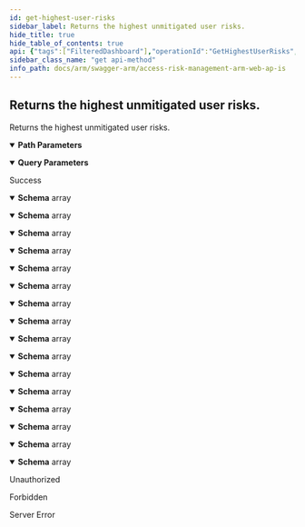 ```yaml
---
id: get-highest-user-risks
sidebar_label: Returns the highest unmitigated user risks.
hide_title: true
hide_table_of_contents: true
api: {"tags":["FilteredDashboard"],"operationId":"GetHighestUserRisks","parameters":[{"name":"jobId","in":"path","description":"Identifier of the risk snapshot job.","required":true,"schema":{"type":"integer","format":"int32","minimum":1,"maximum":2147483647}},{"name":"customerId","in":"query","description":"Identifier of the customer.","required":true,"schema":{"type":"string","format":"uuid"}},{"name":"userId","in":"query","description":"Identifier of the user.","required":true,"schema":{"type":"string","format":"uuid"}},{"name":"selectedAccessContexts","in":"query","description":"Selected filters.","required":false,"explode":true,"schema":{"type":"array","items":{"type":"string","format":"uuid"},"uniqueItems":false}}],"responses":{"200":{"description":"Success","content":{"application/json;odata.metadata=minimal;odata.streaming=true":{"schema":{"uniqueItems":false,"type":"array","items":{"type":"object","properties":{"riskRating":{"enum":["informational","low","medium","high","critical"],"type":"string"},"value":{"format":"int32","description":"The count of risks.","type":"integer"}}}}},"application/json;odata.metadata=minimal;odata.streaming=false":{"schema":{"uniqueItems":false,"type":"array","items":{"type":"object","properties":{"riskRating":{"enum":["informational","low","medium","high","critical"],"type":"string"},"value":{"format":"int32","description":"The count of risks.","type":"integer"}}}}},"application/json;odata.metadata=minimal":{"schema":{"uniqueItems":false,"type":"array","items":{"type":"object","properties":{"riskRating":{"enum":["informational","low","medium","high","critical"],"type":"string"},"value":{"format":"int32","description":"The count of risks.","type":"integer"}}}}},"application/json;odata.metadata=full;odata.streaming=true":{"schema":{"uniqueItems":false,"type":"array","items":{"type":"object","properties":{"riskRating":{"enum":["informational","low","medium","high","critical"],"type":"string"},"value":{"format":"int32","description":"The count of risks.","type":"integer"}}}}},"application/json;odata.metadata=full;odata.streaming=false":{"schema":{"uniqueItems":false,"type":"array","items":{"type":"object","properties":{"riskRating":{"enum":["informational","low","medium","high","critical"],"type":"string"},"value":{"format":"int32","description":"The count of risks.","type":"integer"}}}}},"application/json;odata.metadata=full":{"schema":{"uniqueItems":false,"type":"array","items":{"type":"object","properties":{"riskRating":{"enum":["informational","low","medium","high","critical"],"type":"string"},"value":{"format":"int32","description":"The count of risks.","type":"integer"}}}}},"application/json;odata.metadata=none;odata.streaming=true":{"schema":{"uniqueItems":false,"type":"array","items":{"type":"object","properties":{"riskRating":{"enum":["informational","low","medium","high","critical"],"type":"string"},"value":{"format":"int32","description":"The count of risks.","type":"integer"}}}}},"application/json;odata.metadata=none;odata.streaming=false":{"schema":{"uniqueItems":false,"type":"array","items":{"type":"object","properties":{"riskRating":{"enum":["informational","low","medium","high","critical"],"type":"string"},"value":{"format":"int32","description":"The count of risks.","type":"integer"}}}}},"application/json;odata.metadata=none":{"schema":{"uniqueItems":false,"type":"array","items":{"type":"object","properties":{"riskRating":{"enum":["informational","low","medium","high","critical"],"type":"string"},"value":{"format":"int32","description":"The count of risks.","type":"integer"}}}}},"application/json;odata.streaming=true":{"schema":{"uniqueItems":false,"type":"array","items":{"type":"object","properties":{"riskRating":{"enum":["informational","low","medium","high","critical"],"type":"string"},"value":{"format":"int32","description":"The count of risks.","type":"integer"}}}}},"application/json;odata.streaming=false":{"schema":{"uniqueItems":false,"type":"array","items":{"type":"object","properties":{"riskRating":{"enum":["informational","low","medium","high","critical"],"type":"string"},"value":{"format":"int32","description":"The count of risks.","type":"integer"}}}}},"application/json":{"schema":{"uniqueItems":false,"type":"array","items":{"type":"object","properties":{"riskRating":{"enum":["informational","low","medium","high","critical"],"type":"string"},"value":{"format":"int32","description":"The count of risks.","type":"integer"}}}}},"application/xml":{"schema":{"uniqueItems":false,"type":"array","items":{"type":"object","properties":{"riskRating":{"enum":["informational","low","medium","high","critical"],"type":"string"},"value":{"format":"int32","description":"The count of risks.","type":"integer"}}}}},"application/prs.odatatestxx-odata":{"schema":{"uniqueItems":false,"type":"array","items":{"type":"object","properties":{"riskRating":{"enum":["informational","low","medium","high","critical"],"type":"string"},"value":{"format":"int32","description":"The count of risks.","type":"integer"}}}}},"text/plain":{"schema":{"uniqueItems":false,"type":"array","items":{"type":"object","properties":{"riskRating":{"enum":["informational","low","medium","high","critical"],"type":"string"},"value":{"format":"int32","description":"The count of risks.","type":"integer"}}}}},"text/json":{"schema":{"uniqueItems":false,"type":"array","items":{"type":"object","properties":{"riskRating":{"enum":["informational","low","medium","high","critical"],"type":"string"},"value":{"format":"int32","description":"The count of risks.","type":"integer"}}}}}}},"401":{"description":"Unauthorized"},"403":{"description":"Forbidden"},"500":{"description":"Server Error"}},"description":"Returns the highest unmitigated user risks.","method":"get","path":"/api/filteredDashboard/userrisks/highest/{jobId}","info":{"version":"v1","title":"Access Risk Management ARM Web APIs"},"postman":{"name":"Returns the highest unmitigated user risks.","description":{"type":"text/plain"},"url":{"path":["api","filteredDashboard","userrisks","highest",":jobId"],"host":["{{baseUrl}}"],"query":[{"disabled":false,"description":{"content":"(Required) Identifier of the customer.","type":"text/plain"},"key":"customerId","value":""},{"disabled":false,"description":{"content":"(Required) Identifier of the user.","type":"text/plain"},"key":"userId","value":""},{"disabled":false,"description":{"content":"Selected filters.","type":"text/plain"},"key":"selectedAccessContexts","value":""}],"variable":[{"disabled":false,"description":{"content":"(Required) Identifier of the risk snapshot job.","type":"text/plain"},"type":"any","value":"","key":"jobId"}]},"header":[{"key":"Accept","value":"application/json;odata.metadata=minimal;odata.streaming=true"}],"method":"GET"}}
sidebar_class_name: "get api-method"
info_path: docs/arm/swagger-arm/access-risk-management-arm-web-ap-is
---
```



## Returns the highest unmitigated user risks.



Returns the highest unmitigated user risks.

<details style={{"marginBottom":"1rem"}} data-collapsed={false} open={true}><summary style={{}}><strong>Path Parameters</strong></summary><div><ul><ParamsItem className={"paramsItem"} param={{"name":"jobId","in":"path","description":"Identifier of the risk snapshot job.","required":true,"schema":{"type":"integer","format":"int32","minimum":1,"maximum":2147483647}}}></ParamsItem></ul></div></details><details style={{"marginBottom":"1rem"}} data-collapsed={false} open={true}><summary style={{}}><strong>Query Parameters</strong></summary><div><ul><ParamsItem className={"paramsItem"} param={{"name":"customerId","in":"query","description":"Identifier of the customer.","required":true,"schema":{"type":"string","format":"uuid"}}}></ParamsItem><ParamsItem className={"paramsItem"} param={{"name":"userId","in":"query","description":"Identifier of the user.","required":true,"schema":{"type":"string","format":"uuid"}}}></ParamsItem><ParamsItem className={"paramsItem"} param={{"name":"selectedAccessContexts","in":"query","description":"Selected filters.","required":false,"explode":true,"schema":{"type":"array","items":{"type":"string","format":"uuid"},"uniqueItems":false}}}></ParamsItem></ul></div></details><div><ApiTabs><TabItem label={"200"} value={"200"}><div>

Success

</div><div><MimeTabs groupId={"mime-type"}><TabItem label={"application/json;odata.metadata=minimal;odata.streaming=true"} value={"application/json;odata.metadata=minimal;odata.streaming=true"}><SchemaTabs groupId={"schema-tabs"}><TabItem label={"Schema"} value={"Schema"}><details style={{}} data-collapsed={false} open={true}><summary style={{"textAlign":"left"}}><strong>Schema</strong><span style={{"opacity":"0.6"}}> array</span></summary><div style={{"textAlign":"left","marginLeft":"1rem"}}></div><ul style={{"marginLeft":"1rem"}}><SchemaItem collapsible={false} name={"riskRating"} required={false} schemaDescription={undefined} schemaName={"string"} qualifierMessage={"**Possible values:** [`informational`, `low`, `medium`, `high`, `critical`]"} defaultValue={undefined}></SchemaItem><SchemaItem collapsible={false} name={"value"} required={false} schemaDescription={"The count of risks."} schemaName={"int32"} qualifierMessage={undefined} defaultValue={undefined}></SchemaItem></ul></details></TabItem></SchemaTabs></TabItem><TabItem label={"application/json;odata.metadata=minimal;odata.streaming=false"} value={"application/json;odata.metadata=minimal;odata.streaming=false"}><SchemaTabs groupId={"schema-tabs"}><TabItem label={"Schema"} value={"Schema"}><details style={{}} data-collapsed={false} open={true}><summary style={{"textAlign":"left"}}><strong>Schema</strong><span style={{"opacity":"0.6"}}> array</span></summary><div style={{"textAlign":"left","marginLeft":"1rem"}}></div><ul style={{"marginLeft":"1rem"}}><SchemaItem collapsible={false} name={"riskRating"} required={false} schemaDescription={undefined} schemaName={"string"} qualifierMessage={"**Possible values:** [`informational`, `low`, `medium`, `high`, `critical`]"} defaultValue={undefined}></SchemaItem><SchemaItem collapsible={false} name={"value"} required={false} schemaDescription={"The count of risks."} schemaName={"int32"} qualifierMessage={undefined} defaultValue={undefined}></SchemaItem></ul></details></TabItem></SchemaTabs></TabItem><TabItem label={"application/json;odata.metadata=minimal"} value={"application/json;odata.metadata=minimal"}><SchemaTabs groupId={"schema-tabs"}><TabItem label={"Schema"} value={"Schema"}><details style={{}} data-collapsed={false} open={true}><summary style={{"textAlign":"left"}}><strong>Schema</strong><span style={{"opacity":"0.6"}}> array</span></summary><div style={{"textAlign":"left","marginLeft":"1rem"}}></div><ul style={{"marginLeft":"1rem"}}><SchemaItem collapsible={false} name={"riskRating"} required={false} schemaDescription={undefined} schemaName={"string"} qualifierMessage={"**Possible values:** [`informational`, `low`, `medium`, `high`, `critical`]"} defaultValue={undefined}></SchemaItem><SchemaItem collapsible={false} name={"value"} required={false} schemaDescription={"The count of risks."} schemaName={"int32"} qualifierMessage={undefined} defaultValue={undefined}></SchemaItem></ul></details></TabItem></SchemaTabs></TabItem><TabItem label={"application/json;odata.metadata=full;odata.streaming=true"} value={"application/json;odata.metadata=full;odata.streaming=true"}><SchemaTabs groupId={"schema-tabs"}><TabItem label={"Schema"} value={"Schema"}><details style={{}} data-collapsed={false} open={true}><summary style={{"textAlign":"left"}}><strong>Schema</strong><span style={{"opacity":"0.6"}}> array</span></summary><div style={{"textAlign":"left","marginLeft":"1rem"}}></div><ul style={{"marginLeft":"1rem"}}><SchemaItem collapsible={false} name={"riskRating"} required={false} schemaDescription={undefined} schemaName={"string"} qualifierMessage={"**Possible values:** [`informational`, `low`, `medium`, `high`, `critical`]"} defaultValue={undefined}></SchemaItem><SchemaItem collapsible={false} name={"value"} required={false} schemaDescription={"The count of risks."} schemaName={"int32"} qualifierMessage={undefined} defaultValue={undefined}></SchemaItem></ul></details></TabItem></SchemaTabs></TabItem><TabItem label={"application/json;odata.metadata=full;odata.streaming=false"} value={"application/json;odata.metadata=full;odata.streaming=false"}><SchemaTabs groupId={"schema-tabs"}><TabItem label={"Schema"} value={"Schema"}><details style={{}} data-collapsed={false} open={true}><summary style={{"textAlign":"left"}}><strong>Schema</strong><span style={{"opacity":"0.6"}}> array</span></summary><div style={{"textAlign":"left","marginLeft":"1rem"}}></div><ul style={{"marginLeft":"1rem"}}><SchemaItem collapsible={false} name={"riskRating"} required={false} schemaDescription={undefined} schemaName={"string"} qualifierMessage={"**Possible values:** [`informational`, `low`, `medium`, `high`, `critical`]"} defaultValue={undefined}></SchemaItem><SchemaItem collapsible={false} name={"value"} required={false} schemaDescription={"The count of risks."} schemaName={"int32"} qualifierMessage={undefined} defaultValue={undefined}></SchemaItem></ul></details></TabItem></SchemaTabs></TabItem><TabItem label={"application/json;odata.metadata=full"} value={"application/json;odata.metadata=full"}><SchemaTabs groupId={"schema-tabs"}><TabItem label={"Schema"} value={"Schema"}><details style={{}} data-collapsed={false} open={true}><summary style={{"textAlign":"left"}}><strong>Schema</strong><span style={{"opacity":"0.6"}}> array</span></summary><div style={{"textAlign":"left","marginLeft":"1rem"}}></div><ul style={{"marginLeft":"1rem"}}><SchemaItem collapsible={false} name={"riskRating"} required={false} schemaDescription={undefined} schemaName={"string"} qualifierMessage={"**Possible values:** [`informational`, `low`, `medium`, `high`, `critical`]"} defaultValue={undefined}></SchemaItem><SchemaItem collapsible={false} name={"value"} required={false} schemaDescription={"The count of risks."} schemaName={"int32"} qualifierMessage={undefined} defaultValue={undefined}></SchemaItem></ul></details></TabItem></SchemaTabs></TabItem><TabItem label={"application/json;odata.metadata=none;odata.streaming=true"} value={"application/json;odata.metadata=none;odata.streaming=true"}><SchemaTabs groupId={"schema-tabs"}><TabItem label={"Schema"} value={"Schema"}><details style={{}} data-collapsed={false} open={true}><summary style={{"textAlign":"left"}}><strong>Schema</strong><span style={{"opacity":"0.6"}}> array</span></summary><div style={{"textAlign":"left","marginLeft":"1rem"}}></div><ul style={{"marginLeft":"1rem"}}><SchemaItem collapsible={false} name={"riskRating"} required={false} schemaDescription={undefined} schemaName={"string"} qualifierMessage={"**Possible values:** [`informational`, `low`, `medium`, `high`, `critical`]"} defaultValue={undefined}></SchemaItem><SchemaItem collapsible={false} name={"value"} required={false} schemaDescription={"The count of risks."} schemaName={"int32"} qualifierMessage={undefined} defaultValue={undefined}></SchemaItem></ul></details></TabItem></SchemaTabs></TabItem><TabItem label={"application/json;odata.metadata=none;odata.streaming=false"} value={"application/json;odata.metadata=none;odata.streaming=false"}><SchemaTabs groupId={"schema-tabs"}><TabItem label={"Schema"} value={"Schema"}><details style={{}} data-collapsed={false} open={true}><summary style={{"textAlign":"left"}}><strong>Schema</strong><span style={{"opacity":"0.6"}}> array</span></summary><div style={{"textAlign":"left","marginLeft":"1rem"}}></div><ul style={{"marginLeft":"1rem"}}><SchemaItem collapsible={false} name={"riskRating"} required={false} schemaDescription={undefined} schemaName={"string"} qualifierMessage={"**Possible values:** [`informational`, `low`, `medium`, `high`, `critical`]"} defaultValue={undefined}></SchemaItem><SchemaItem collapsible={false} name={"value"} required={false} schemaDescription={"The count of risks."} schemaName={"int32"} qualifierMessage={undefined} defaultValue={undefined}></SchemaItem></ul></details></TabItem></SchemaTabs></TabItem><TabItem label={"application/json;odata.metadata=none"} value={"application/json;odata.metadata=none"}><SchemaTabs groupId={"schema-tabs"}><TabItem label={"Schema"} value={"Schema"}><details style={{}} data-collapsed={false} open={true}><summary style={{"textAlign":"left"}}><strong>Schema</strong><span style={{"opacity":"0.6"}}> array</span></summary><div style={{"textAlign":"left","marginLeft":"1rem"}}></div><ul style={{"marginLeft":"1rem"}}><SchemaItem collapsible={false} name={"riskRating"} required={false} schemaDescription={undefined} schemaName={"string"} qualifierMessage={"**Possible values:** [`informational`, `low`, `medium`, `high`, `critical`]"} defaultValue={undefined}></SchemaItem><SchemaItem collapsible={false} name={"value"} required={false} schemaDescription={"The count of risks."} schemaName={"int32"} qualifierMessage={undefined} defaultValue={undefined}></SchemaItem></ul></details></TabItem></SchemaTabs></TabItem><TabItem label={"application/json;odata.streaming=true"} value={"application/json;odata.streaming=true"}><SchemaTabs groupId={"schema-tabs"}><TabItem label={"Schema"} value={"Schema"}><details style={{}} data-collapsed={false} open={true}><summary style={{"textAlign":"left"}}><strong>Schema</strong><span style={{"opacity":"0.6"}}> array</span></summary><div style={{"textAlign":"left","marginLeft":"1rem"}}></div><ul style={{"marginLeft":"1rem"}}><SchemaItem collapsible={false} name={"riskRating"} required={false} schemaDescription={undefined} schemaName={"string"} qualifierMessage={"**Possible values:** [`informational`, `low`, `medium`, `high`, `critical`]"} defaultValue={undefined}></SchemaItem><SchemaItem collapsible={false} name={"value"} required={false} schemaDescription={"The count of risks."} schemaName={"int32"} qualifierMessage={undefined} defaultValue={undefined}></SchemaItem></ul></details></TabItem></SchemaTabs></TabItem><TabItem label={"application/json;odata.streaming=false"} value={"application/json;odata.streaming=false"}><SchemaTabs groupId={"schema-tabs"}><TabItem label={"Schema"} value={"Schema"}><details style={{}} data-collapsed={false} open={true}><summary style={{"textAlign":"left"}}><strong>Schema</strong><span style={{"opacity":"0.6"}}> array</span></summary><div style={{"textAlign":"left","marginLeft":"1rem"}}></div><ul style={{"marginLeft":"1rem"}}><SchemaItem collapsible={false} name={"riskRating"} required={false} schemaDescription={undefined} schemaName={"string"} qualifierMessage={"**Possible values:** [`informational`, `low`, `medium`, `high`, `critical`]"} defaultValue={undefined}></SchemaItem><SchemaItem collapsible={false} name={"value"} required={false} schemaDescription={"The count of risks."} schemaName={"int32"} qualifierMessage={undefined} defaultValue={undefined}></SchemaItem></ul></details></TabItem></SchemaTabs></TabItem><TabItem label={"application/json"} value={"application/json"}><SchemaTabs groupId={"schema-tabs"}><TabItem label={"Schema"} value={"Schema"}><details style={{}} data-collapsed={false} open={true}><summary style={{"textAlign":"left"}}><strong>Schema</strong><span style={{"opacity":"0.6"}}> array</span></summary><div style={{"textAlign":"left","marginLeft":"1rem"}}></div><ul style={{"marginLeft":"1rem"}}><SchemaItem collapsible={false} name={"riskRating"} required={false} schemaDescription={undefined} schemaName={"string"} qualifierMessage={"**Possible values:** [`informational`, `low`, `medium`, `high`, `critical`]"} defaultValue={undefined}></SchemaItem><SchemaItem collapsible={false} name={"value"} required={false} schemaDescription={"The count of risks."} schemaName={"int32"} qualifierMessage={undefined} defaultValue={undefined}></SchemaItem></ul></details></TabItem></SchemaTabs></TabItem><TabItem label={"application/xml"} value={"application/xml"}><SchemaTabs groupId={"schema-tabs"}><TabItem label={"Schema"} value={"Schema"}><details style={{}} data-collapsed={false} open={true}><summary style={{"textAlign":"left"}}><strong>Schema</strong><span style={{"opacity":"0.6"}}> array</span></summary><div style={{"textAlign":"left","marginLeft":"1rem"}}></div><ul style={{"marginLeft":"1rem"}}><SchemaItem collapsible={false} name={"riskRating"} required={false} schemaDescription={undefined} schemaName={"string"} qualifierMessage={"**Possible values:** [`informational`, `low`, `medium`, `high`, `critical`]"} defaultValue={undefined}></SchemaItem><SchemaItem collapsible={false} name={"value"} required={false} schemaDescription={"The count of risks."} schemaName={"int32"} qualifierMessage={undefined} defaultValue={undefined}></SchemaItem></ul></details></TabItem></SchemaTabs></TabItem><TabItem label={"application/prs.odatatestxx-odata"} value={"application/prs.odatatestxx-odata"}><SchemaTabs groupId={"schema-tabs"}><TabItem label={"Schema"} value={"Schema"}><details style={{}} data-collapsed={false} open={true}><summary style={{"textAlign":"left"}}><strong>Schema</strong><span style={{"opacity":"0.6"}}> array</span></summary><div style={{"textAlign":"left","marginLeft":"1rem"}}></div><ul style={{"marginLeft":"1rem"}}><SchemaItem collapsible={false} name={"riskRating"} required={false} schemaDescription={undefined} schemaName={"string"} qualifierMessage={"**Possible values:** [`informational`, `low`, `medium`, `high`, `critical`]"} defaultValue={undefined}></SchemaItem><SchemaItem collapsible={false} name={"value"} required={false} schemaDescription={"The count of risks."} schemaName={"int32"} qualifierMessage={undefined} defaultValue={undefined}></SchemaItem></ul></details></TabItem></SchemaTabs></TabItem><TabItem label={"text/plain"} value={"text/plain"}><SchemaTabs groupId={"schema-tabs"}><TabItem label={"Schema"} value={"Schema"}><details style={{}} data-collapsed={false} open={true}><summary style={{"textAlign":"left"}}><strong>Schema</strong><span style={{"opacity":"0.6"}}> array</span></summary><div style={{"textAlign":"left","marginLeft":"1rem"}}></div><ul style={{"marginLeft":"1rem"}}><SchemaItem collapsible={false} name={"riskRating"} required={false} schemaDescription={undefined} schemaName={"string"} qualifierMessage={"**Possible values:** [`informational`, `low`, `medium`, `high`, `critical`]"} defaultValue={undefined}></SchemaItem><SchemaItem collapsible={false} name={"value"} required={false} schemaDescription={"The count of risks."} schemaName={"int32"} qualifierMessage={undefined} defaultValue={undefined}></SchemaItem></ul></details></TabItem></SchemaTabs></TabItem><TabItem label={"text/json"} value={"text/json"}><SchemaTabs groupId={"schema-tabs"}><TabItem label={"Schema"} value={"Schema"}><details style={{}} data-collapsed={false} open={true}><summary style={{"textAlign":"left"}}><strong>Schema</strong><span style={{"opacity":"0.6"}}> array</span></summary><div style={{"textAlign":"left","marginLeft":"1rem"}}></div><ul style={{"marginLeft":"1rem"}}><SchemaItem collapsible={false} name={"riskRating"} required={false} schemaDescription={undefined} schemaName={"string"} qualifierMessage={"**Possible values:** [`informational`, `low`, `medium`, `high`, `critical`]"} defaultValue={undefined}></SchemaItem><SchemaItem collapsible={false} name={"value"} required={false} schemaDescription={"The count of risks."} schemaName={"int32"} qualifierMessage={undefined} defaultValue={undefined}></SchemaItem></ul></details></TabItem></SchemaTabs></TabItem></MimeTabs></div></TabItem><TabItem label={"401"} value={"401"}><div>

Unauthorized

</div><div></div></TabItem><TabItem label={"403"} value={"403"}><div>

Forbidden

</div><div></div></TabItem><TabItem label={"500"} value={"500"}><div>

Server Error

</div><div></div></TabItem></ApiTabs></div>
      